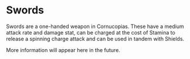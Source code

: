# Swords  

Swords are a one-handed weapon in Cornucopias. These have a medium attack rate and damage stat, can be charged at the cost of Stamina to release a spinning charge attack and can be used in tandem with Shields.  


More information will appear here in the future.
